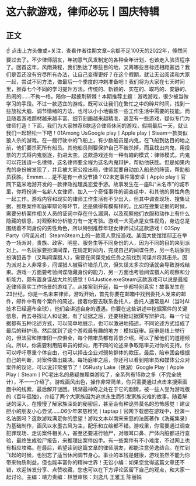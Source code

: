 # 这六款游戏，律师必玩丨国庆特辑
## 正文
☝ 点击上方头像或+关注，查看作者往期文章~余额不足100天的2022年，倏然间要过去了。不少律师朋友，年初意气风发制定的各种全年计划，也该走入验货程序了。回首这年，风雨兼程，我们到达了哪些目的地，又离哪些目标还相距甚远？我们是否还没有穷尽所有办法，让自己变得更好？在这个假期，就让无讼阅读和大家一起，尝试不同方法，做最后一个季度的冲刺准备吧！我们将为大家在七天时间里，推荐七个不同的学习提升方法，传统的、新颖的、实在的、取巧的、安静的、热闹的……不拘一格，陪你一起披荆斩棘！本期推荐主题：游戏游戏，很少被当做学习的手段。不过一款适宜的游戏，既可以让我们在繁忙之中的碎片时间，找到一些放松大脑、调节情绪的方法，也可以小小地锻炼一些工作生活中需要的技能。而且随着游戏题材越来越丰富、细节刻画越来越精准，甚至有一些游戏，疑似专门为律师打造！下面，我们为大家推荐6款适合律师休闲的游戏，假期最后一天，就让我们一起轻松一下吧！01Among UsGoogle play丨Apple play丨Steam一款类似狼人杀的游戏。在一艘行驶中的飞船上，有少数船员是内鬼，在飞船到达目的地之前，他们要杀死所有船员。其他船员则要保护自己不被杀掉，而且找出内鬼，用投票的方式将内鬼驱逐，扔进太空。这款游戏还有一种有趣的模式：律师模式。内鬼可以花钱请一名律师，这名律师要全程为这名内鬼辩护，帮助他获胜。但是如果内鬼的身份被发现了，并且被大家公投出局，律师就要自动加入船员的阵营，帮助船员获胜。Emmm……是不是有一点没节操？02未定事件簿安卓丨Apple play丨官网下载米哈游开发的一款律政推理类恋爱手游。故事发生在一座叫“未名市”的城市里，你将扮演一名新人女律师，加入一个奇怪事件的调查组中，和其他的男性角色一起工作。游戏内容和现实的律师工作生活有不少出入，但其中调查现场、搜集证据、推理案件和庭审辩论等环节，还是做得有模有样的。比如在搜集证据的时候，需要分析案件相关人员的证词中存在什么漏洞，以及观察他们衣服和动作上有什么隐藏的信息，对观察和分析能力有一定考验。游戏一大亮点是女性视角，身边总是围绕着不同身份的男性角色，所以特别推荐年轻女律师试试这款游戏！03Spy Party（间谍派对）SteamSteam上的一款双人竞技游戏。某国大使馆馆邸正在举办一场派对，贵族、政客、明星、服务生等不同身份的人，因为不同的目的来到派对上。一名玩家要扮演间谍，在规定时间内，完成自己的间谍任务，另一名玩家则扮演狙击手（又叫间谍猎人），需要在间谍完成任务之前找到间谍并将其击杀。因为派对上人非常多，间谍猎人被容许错杀几次，但失误太多次的话就会导致游戏结束。游戏一方面要考验间谍隐藏身份的能力，另一方面也考验间谍猎人的观察和分析能力，颇有置身谍战大片的感觉！04Justice.exeSteam这款游戏可以说是最接近律师真实工作场景的游戏了。从接案到开庭，每一步都特别真实！故事发生在23世纪，你是一名未来律师。游戏开始，首先你要在邮箱中找到委托人发来的邮件，邮件中有每个案件的简述。接着你要去联系委托人，委托人通常是AI（当时AI技术已经遍布全球），他们会讲述自身的遭遇。你要在这些讲述中挖掘案件的关键信息，再去寻找证人和证据。有了证据之后，还要根据证据撰写辩护词。每一个证据都有五种论述方式，可以简单地展示，也可以激进地描述，不同论述方式组成了最后的辩护词。然后就到了这个游戏最有趣的地方：模拟庭审。庭审是线上举行的，但法官和陪审团一应俱全，每个陪审员都有背景介绍，可以了解他们的道德倾向。所以，你需要利用陪审员的倾向，用不同的论述来争取陪审员对你的支持。你可以呼吁尊重个体自由，也可以抨击企业对弱势群体的欺压。最后，陪审团会根据自己的判断，对案件做出裁决。每场庭审之后，你还可以看到陪审员和媒体公众对案件的议论，可以说非常细节了！05Rusty Lake（锈湖）Google Play丨Apple Play丨Steam丨PC老出名的悬疑推理类游戏了，全系列有15款之多（不完全统计），不一一介绍了。游戏画风出色，操作非常简单，你只需要通过点击来搜索画面中的线索，最后解开谜团。锈湖最神奇之处在于它的剧情，被一些人誉为游戏版的《百年孤独》，介绍了两个大家族因为追求永生而引发家族灾难的故事。随着解谜的深入，在慢慢了解家族深处的秘密后，甚至会有种诡异莫名的恐怖感觉！建议胆小的朋友小心尝试……06少年宋慈橙光丨taptap丨官网下载想在游戏中，扮演一名法医吗？这款游戏满足你的愿望！游戏文本以南宋宋慈的法医著作《洗冤集录》为基础制作，画风以水墨古风为主，配乐和立绘都不错。游戏里，你需要通过调查犯罪现场、走访案件相关人，甚至还要进行验尸，对眼耳口鼻、尸体内脏都进行查验，最终生成验尸报告，来推理出案件凶手。有一些案件有不小难度，不过网上也有相应攻略。在最后，希望读到这篇文章的律师朋友，都能注意劳逸结合。在忙到飞起的时候，也别忘了适当休闲调节身心。事业的本钱是健康，游戏虽然不能为你带来物质利益，但也能丰富你的精神世界！无讼小编：如果您觉得这篇文章还不错，欢迎转发分享、点赞收藏，您也可以在下方评论区留下自己的观点，和大家一起讨论。主编：靖力责编：林慧审核：刘逸凡 王雅玉 陈丽娟